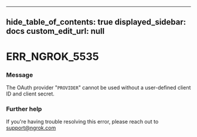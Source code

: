 
---
hide_table_of_contents: true
displayed_sidebar: docs
custom_edit_url: null
---


# ERR_NGROK_5535

### Message
The OAuth provider "`PROVIDER`" cannot be used without a user-defined client ID and client secret.

### Further help
If you're having trouble resolving this error, please reach out to [support@ngrok.com](mailto:support@ngrok.com?subject=Help%20with%20ERR_NGROK_5535)


<ErrorDetails error='err_ngrok_5535' />
